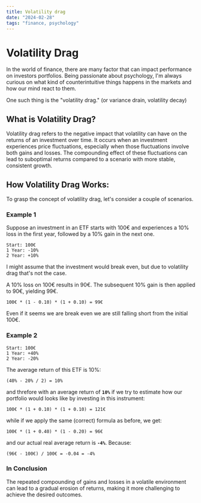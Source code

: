```yaml
---
title: Volatility drag
date: "2024-02-28"
tags: "finance, psychology"
---
```


# Volatility Drag

In the world of finance, there are many factor that can impact performance on investors portfolios. Being passionate about psychology, I'm always curious on what kind of counterintuitive things happens in the markets and how our mind react to them.

One such thing is the "volatility drag." (or variance drain, volatility decay)

## What is Volatility Drag?
Volatility drag refers to the negative impact that volatility can have on the returns of an investment over time. It occurs when an investment experiences price fluctuations, especially when those fluctuations involve both gains and losses. The compounding effect of these fluctuations can lead to suboptimal returns compared to a scenario with more stable, consistent growth.

## How Volatility Drag Works:
To grasp the concept of volatility drag, let's consider a couple of scenarios.

### Example 1

Suppose an investment in an ETF starts with 100€ and experiences a 10% loss in the first year, followed by a 10% gain in the next one.

```
Start: 100€
1 Year: -10%
2 Year: +10%
```

I might assume that the investment would break even, but due to volatility drag that's not the case.

A 10% loss on 100€ results in 90€.
The subsequent 10% gain is then applied to 90€, yielding 99€.

```
100€ * (1 - 0.10) * (1 + 0.10) = 99€
```

Even if it seems we are break even we are still falling short from the initial 100€.

### Example 2

```
Start: 100€
1 Year: +40%
2 Year: -20%
```

The average return of this ETF is 10%:

```
(40% - 20% / 2) = 10%
```

and threfore with an average return of **`10%`** if we try to estimate how our portfolio would looks like by investing in this instrument:

```
100€ * (1 + 0.10) * (1 + 0.10) = 121€
```

while if we apply the same (correct) formula as before, we get:

```
100€ * (1 + 0.40) * (1 - 0.20) = 96€
```

and our actual real average return is **`-4%`**. Because:

```
(96€ - 100€) / 100€ = -0.04 = -4%
```

### In Conclusion

The repeated compounding of gains and losses in a volatile environment can lead to a gradual erosion of returns, making it more challenging to achieve the desired outcomes.
